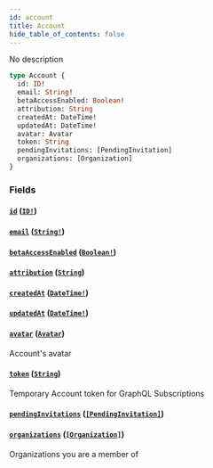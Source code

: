 ```yaml
---
id: account
title: Account
hide_table_of_contents: false
---
```



No description

```graphql
type Account {
  id: ID!
  email: String!
  betaAccessEnabled: Boolean!
  attribution: String
  createdAt: DateTime!
  updatedAt: DateTime!
  avatar: Avatar
  token: String
  pendingInvitations: [PendingInvitation]
  organizations: [Organization]
}
```


### Fields

#### [`id`](#) ([`ID!`](/swapi/scalars/id))




#### [`email`](#) ([`String!`](/swapi/scalars/string))




#### [`betaAccessEnabled`](#) ([`Boolean!`](/swapi/scalars/boolean))




#### [`attribution`](#) ([`String`](/swapi/scalars/string))




#### [`createdAt`](#) ([`DateTime!`](/swapi/scalars/date-time))




#### [`updatedAt`](#) ([`DateTime!`](/swapi/scalars/date-time))




#### [`avatar`](#) ([`Avatar`](/swapi/objects/avatar))

Account's avatar


#### [`token`](#) ([`String`](/swapi/scalars/string))

Temporary Account token for GraphQL Subscriptions


#### [`pendingInvitations`](#) ([`[PendingInvitation]`](/swapi/objects/pending-invitation))




#### [`organizations`](#) ([`[Organization]`](/swapi/objects/organization))

Organizations you are a member of




